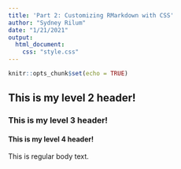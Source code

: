 ```yaml
---
title: 'Part 2: Customizing RMarkdown with CSS'
author: "Sydney Rilum"
date: "1/21/2021"
output: 
  html_document:
    css: "style.css"
---
```


```r
knitr::opts_chunk$set(echo = TRUE)
```

## This is my level 2 header!

### This is my level 3 header!

#### This is my level 4 header!

This is regular body text.
